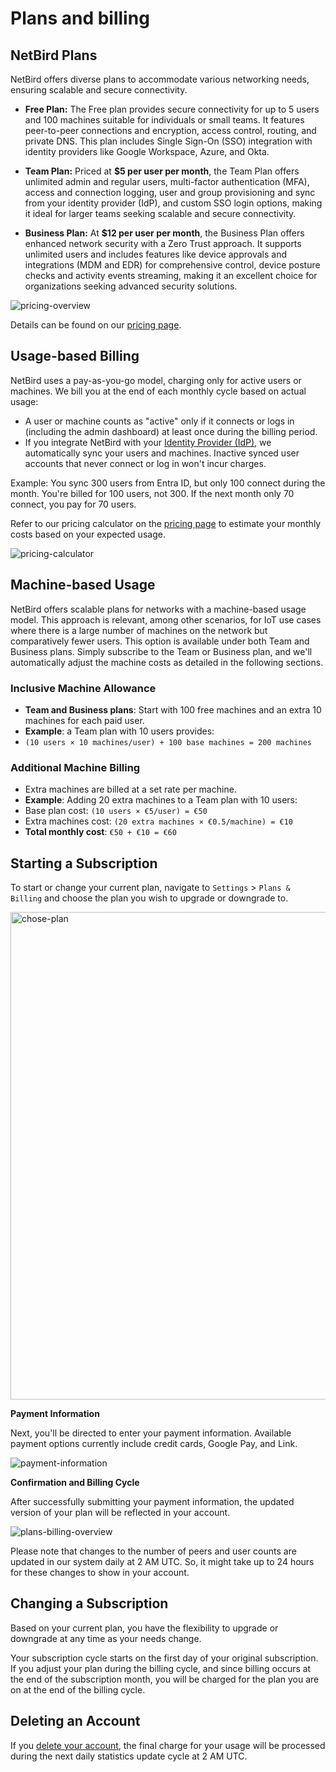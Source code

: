 # Plans and billing

## NetBird Plans

NetBird offers diverse plans to accommodate various networking needs, ensuring scalable and secure connectivity.

- **Free Plan:** The Free plan provides secure connectivity for up to 5 users and 100 machines suitable for individuals or small teams.
It features peer-to-peer connections and encryption, access control, routing, and private DNS. This plan includes Single Sign-On (SSO) integration with identity providers like Google Workspace, Azure, and Okta.

- **Team Plan:** Priced at **$5 per user per month**, the Team Plan offers unlimited admin and regular users, multi-factor authentication (MFA), access and connection logging, user and group provisioning and sync from your identity provider (IdP), and custom SSO login options, making it ideal for larger teams seeking scalable and secure connectivity.

- **Business Plan:** At  **$12 per user per month**, the Business Plan offers enhanced network security with a Zero Trust approach. It supports unlimited users and includes features like device approvals and integrations (MDM and EDR) for comprehensive control, device posture checks and activity events streaming, making it an excellent choice for organizations seeking advanced security solutions.


<p>
    <img src="/docs-static/img/how-to-guides/pricing-overview.png" alt="pricing-overview" className="imagewrapper-big"/>
</p>

Details can be found on our [pricing page](https://netbird.io/pricing).

## Usage-based Billing

NetBird uses a pay-as-you-go model, charging only for active users or machines.
We bill you at the end of each monthly cycle based on actual usage:
* A user or machine counts as "active" only if it connects or logs in (including the admin dashboard) at least once during the billing period.
* If you integrate NetBird with your [Identity Provider (IdP)](/how-to/idp-sync),
we automatically sync your users and machines. Inactive synced user accounts that never connect or log in won't incur charges.

Example:
You sync 300 users from Entra ID, but only 100 connect during the month. You're billed for 100 users, not 300.
If the next month only 70 connect, you pay for 70 users.

Refer to our pricing calculator on the [pricing page](https://netbird.io/pricing#calculator) to estimate your monthly costs based on your expected usage.

<p>
    <img src="/docs-static/img/how-to-guides/plans-and-billing/calculator.png" alt="pricing-calculator" className="imagewrapper-big"/>
</p>

## Machine-based Usage

NetBird offers scalable plans for networks with a machine-based usage model. This approach is relevant, among other scenarios,
for IoT use cases where there is a large number of machines on the network but comparatively fewer users.
This option is available under both Team and Business plans. Simply subscribe to the Team or Business plan, and we'll
automatically adjust the machine costs as detailed in the following sections.


### Inclusive Machine Allowance
- **Team and Business plans**: Start with 100 free machines and an extra 10 machines for each paid user.
- **Example**: a Team plan with 10 users provides:
- `(10 users × 10 machines/user) + 100 base machines = 200 machines`

### Additional Machine Billing
- Extra machines are billed at a set rate per machine.
- **Example**: Adding 20 extra machines to a Team plan with 10 users:
- Base plan cost: `(10 users × €5/user) = €50`
- Extra machines cost: `(20 extra machines × €0.5/machine) = €10`
- **Total monthly cost**: `€50 + €10 = €60`

## Starting a Subscription

To start or change your current plan, navigate to `Settings` > `Plans & Billing` and choose the plan you wish to upgrade or downgrade to.

<p>
    <img src="/docs-static/img/how-to-guides/plans-and-billing/chose-plan.png" alt="chose-plan" width="780" className="imagewrapper-big"/>
</p>

**Payment Information**

Next, you'll be directed to enter your payment information. Available payment options currently include credit cards, Google Pay, and Link.
<p>
    <img src="/docs-static/img/how-to-guides/payment-information.png" alt="payment-information" className="imagewrapper-big"/>
</p>



**Confirmation and Billing Cycle**

After successfully submitting your payment information, the updated version of your plan will be reflected in your account.

<p>
    <img src="/docs-static/img/how-to-guides/plans-and-billing/plans-billing-overview.png" alt="plans-billing-overview" className="imagewrapper-big"/>
</p>


<Note>
Please note that changes to the number of peers and user counts are updated in our system daily at 2 AM UTC. So, it might take up to 24 hours for these changes to show in your account.
</Note>


## Changing a Subscription

Based on your current plan, you have the flexibility to upgrade or downgrade at any time as your needs change. 

<Note>
Your subscription cycle starts on the first day of your original subscription. If you adjust your plan during the billing cycle, and since billing occurs at the end of the subscription month, you will be charged for the plan you are on at the end of the billing cycle.
</Note>


## Deleting an Account

If you [delete your account](https://docs.netbird.io/how-to/delete-account), the final charge for your usage will be processed during the next daily statistics update cycle at 2 AM UTC.